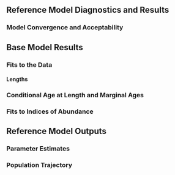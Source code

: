 ## Reference Model Diagnostics and Results


### Model Convergence and Acceptability {#model-convergence}


## Base Model Results


### Fits to the Data


#### Lengths


### Conditional Age at Length and Marginal Ages


### Fits to Indices of Abundance


## Reference Model Outputs 


### Parameter Estimates


### Population Trajectory

